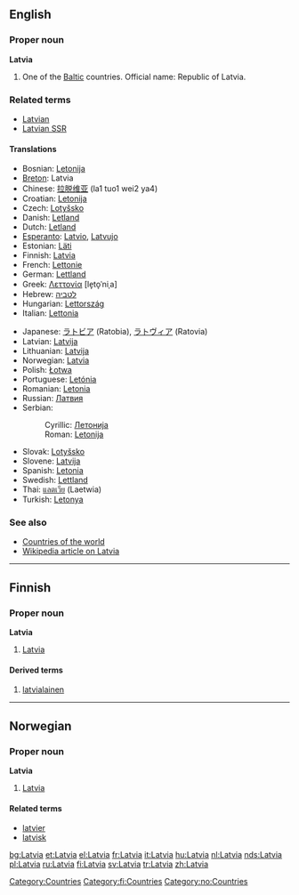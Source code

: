 {{wikipedia}}
{{see|latvia}}

==English==

===Proper noun===
'''Latvia'''

# One of the [[Baltic]] countries. Official name: Republic of Latvia.

===Related terms===
*[[Latvian]]
*[[Latvian SSR]]

====Translations====
{{top}}
*Bosnian: [[Letonija]] {{f}}
*[[Breton]]: Latvia
*Chinese: [[拉脱维亚]] (la1 tuo1 wei2 ya4)
*Croatian: [[Letonija]] {{f}}
*Czech: [[Lotyšsko]]
*Danish: [[Letland]]
*Dutch: [[Letland]] {{n}}
*[[Esperanto]]: [[Latvio]], [[Latvujo]]
*Estonian: [[Läti]]
*Finnish: [[#Finnish|Latvia]]
*French: [[Lettonie]] {{f}}
*German: [[Lettland]] {{n}}
*Greek: [[Λεττονία]] [le̞to̞ˈniˌa] {{f}}
*Hebrew: [[לטביה]]
*Hungarian: [[Lettország]]
*Italian: [[Lettonia]]
{{mid}}
*Japanese: [[ラトビア]] (Ratobia), [[ラトヴィア]] (Ratovia)
*Latvian: [[Latvija]]
*Lithuanian: [[Latvija]]
*Norwegian: [[#Norwegian|Latvia]]
*Polish: [[Łotwa]]
*Portuguese: [[Letónia]]
*Romanian: [[Letonia]] {{f}}
*Russian: [[Латвия]]
*Serbian:
*:Cyrillic: [[Летонија#Serbian|Летонија]] {{f}}
*:Roman: [[Letonija#Serbian|Letonija]] {{f}}
*Slovak: [[Lotyšsko]] {{n}}
*Slovene: [[Latvija]] {{f}}
*Spanish: [[Letonia]] {{f}}
*Swedish: [[Lettland]]
*Thai: [[แลตเวีย]] (Laetwia)
*Turkish: [[Letonya]]
{{bottom}}

===See also===
*[[Countries of the world]]
*[[w:Latvia|Wikipedia article on Latvia]]

[[Category:Countries]]
----
==Finnish==
===Proper noun===
'''Latvia'''
#[[#English|Latvia]]
====Derived terms====
#[[latvialainen]]
[[Category:fi:Countries]]
----
==Norwegian==
===Proper noun===
'''Latvia'''
#[[#English|Latvia]]
====Related terms====
*[[latvier]]
*[[latvisk]]
[[Category:no:Countries]]

[[bg:Latvia]]
[[et:Latvia]]
[[el:Latvia]]
[[fr:Latvia]]
[[it:Latvia]]
[[hu:Latvia]]
[[nl:Latvia]]
[[nds:Latvia]]
[[pl:Latvia]]
[[ru:Latvia]]
[[fi:Latvia]]
[[sv:Latvia]]
[[tr:Latvia]]
[[zh:Latvia]]